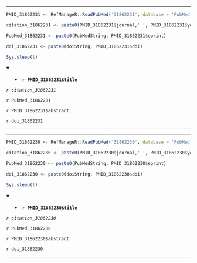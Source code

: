 

---

```r

PMID_31862231 <- RefManageR::ReadPubMed('31862231', database = 'PubMed')

citation_31862231 <- paste0(PMID_31862231$journal,' ', PMID_31862231$year, ' ', PMID_31862231$month,';', PMID_31862231$volume,'(', PMID_31862231$number,'):', PMID_31862231$pages)

PubMed_31862231 <- paste0(PubMedString, PMID_31862231$eprint)

doi_31862231 <- paste0(doiString, PMID_31862231$doi)

Sys.sleep(1)

```

<details open> <summary>
- **`r PMID_31862231$title`**
</summary> 

*`r citation_31862231`*

`r PubMed_31862231`

`r PMID_31862231$abstract`

`r doi_31862231`

</details>

---




---

```r

PMID_31862230 <- RefManageR::ReadPubMed('31862230', database = 'PubMed')

citation_31862230 <- paste0(PMID_31862230$journal,' ', PMID_31862230$year, ' ', PMID_31862230$month,';', PMID_31862230$volume,'(', PMID_31862230$number,'):', PMID_31862230$pages)

PubMed_31862230 <- paste0(PubMedString, PMID_31862230$eprint)

doi_31862230 <- paste0(doiString, PMID_31862230$doi)

Sys.sleep(1)

```

<details open> <summary>
- **`r PMID_31862230$title`**
</summary> 

*`r citation_31862230`*

`r PubMed_31862230`

`r PMID_31862230$abstract`

`r doi_31862230`

</details>

---


